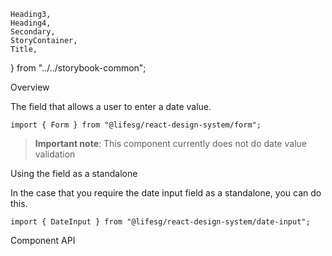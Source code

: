     Heading3,
    Heading4,
    Secondary,
    StoryContainer,
    Title,
} from "../../storybook-common";

<Meta title="Form/DateInput" component={Form.DateInput} />

<Title>Form.DateInput</Title>

<Secondary>Overview</Secondary>

The field that allows a user to enter a date value.

```tsx
import { Form } from "@lifesg/react-design-system/form";
```

> **Important note**: This component currently does not do date value validation

<Canvas>
    <Story name="DateInput">
        <StoryContainer>
            <Container>
                <Form.DateInput label="This is the date input" />
                <Form.DateInput
                    label="This is the date input"
                    variant="range"
                />
                <Form.DateInput
                    label="This is the disabled state"
                    disabled
                    variant="range"
                />
                <Form.DateInput
                    label="This is the disabled state with value"
                    disabled
                    variant="range"
                    value="2023-02-10"
                    endValue="2023-04-20"
                />
                <Form.DateInput
                    label="This is the readonly state"
                    readOnly
                    variant="range"
                />
                <Form.DateInput
                    label="This is the error state"
                    errorMessage="Date is required"
                    variant="range"
                />
            </Container>
        </StoryContainer>
    </Story>
</Canvas>

<Heading3>Using the field as a standalone</Heading3>

In the case that you require the date input field as a standalone, you can do this.

```tsx
import { DateInput } from "@lifesg/react-design-system/date-input";
```

<Preview>
    <Story name="Standalone usage">
        <StoryContainer>
            <Container>
                <DateInput
                    variant="range"
                    withButton={true}
                    value="2023-03-10"
                    endValue="2023-03-17"
                />
            </Container>
        </StoryContainer>
    </Story>
</Preview>

<Secondary>Component API</Secondary>

<PropsTable />
